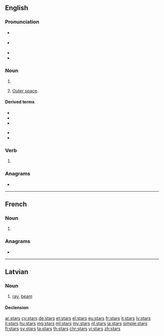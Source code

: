 {{also|Stars}}
==English==

===Pronunciation===
* {{a|GA}} {{IPA|/stɑɹz/|lang=en}}
* {{a|RP}} {{IPA|/stɑːz/|lang=en}}
* {{audio|en-us-stars.ogg|Audio (US)|lang=en}}
* {{rhymes|ɑː(ɹ)z|lang=en}}

===Noun===
{{head|en|noun plural form}}

# {{plural of|star|lang=en}}
# {{lb|en|with "the"}} [[outer space|Outer space]].

====Derived terms====
{{der-top}}
* {{l|en|shoot for the stars}}
* {{l|en|stars and bars}}
* {{l|en|stars in their eyes}}
{{der-mid}}
* {{l|en|stars snd stripes}}
* {{l|en|written in the stars}}
{{der-bottom}}

===Verb===
{{head|en|verb form}}

# {{en-third-person singular of|star}}

===Anagrams===
* {{l|en|tsars}}

----

==French==

===Noun===
{{head|fr|noun plural form|g=f}}

# {{plural of|star|lang=fr}}

===Anagrams===
* {{l|fr|tsars}}

----

==Latvian==
{{wikipedia|lang=lv}}

===Noun===
{{lv-noun|m|1st}}

# [[ray]], [[beam]]

====Declension====
{{lv-decl-noun|star|s|1st}}

[[ar:stars]]
[[cy:stars]]
[[de:stars]]
[[et:stars]]
[[el:stars]]
[[eu:stars]]
[[fr:stars]]
[[it:stars]]
[[lv:stars]]
[[li:stars]]
[[hu:stars]]
[[mg:stars]]
[[ml:stars]]
[[my:stars]]
[[nl:stars]]
[[ja:stars]]
[[simple:stars]]
[[fi:stars]]
[[sv:stars]]
[[ta:stars]]
[[th:stars]]
[[chr:stars]]
[[vi:stars]]
[[zh:stars]]